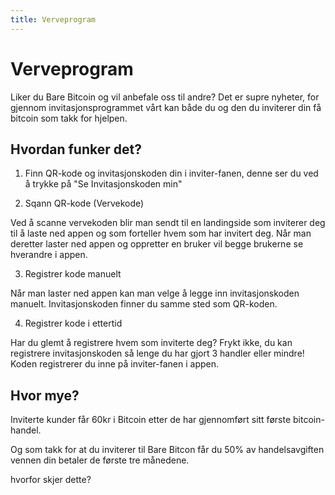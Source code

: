 ```yaml
---
title: Verveprogram
---
```


# Verveprogram

Liker du Bare Bitcoin og vil anbefale oss til andre? 
Det er supre nyheter, for gjennom invitasjonsprogrammet vårt kan både 
du og den du inviterer din få bitcoin som takk for hjelpen.

## Hvordan funker det?

1. Finn QR-kode og invitasjonskoden din i inviter-fanen, denne ser du  ved å trykke på 
"Se Invitasjonskoden min"

2. Sqann QR-kode (Vervekode)

Ved å scanne vervekoden blir man sendt til en landingside som inviterer deg til å laste ned appen og som forteller hvem som har invitert deg. Når man deretter laster ned appen og oppretter en bruker vil begge brukerne se hverandre i appen.

3. Registrer kode manuelt 

Når man laster ned appen kan man velge å legge inn invitasjonskoden manuelt. Invitasjonskoden finner du samme sted som QR-koden. 

4. Registrer kode i ettertid

Har du glemt å registrere hvem som inviterte deg? Frykt ikke, du kan registrere invitasjonskoden så lenge du har gjort 3 handler eller mindre! Koden registrerer du inne på inviter-fanen i appen.

## Hvor mye?

Inviterte kunder får 60kr i Bitcoin etter de har gjennomført sitt første bitcoin-handel. 

Og som takk for at du inviterer til Bare Bitcon får du 50% av handelsavgiften vennen din betaler de første tre månedene. 

hvorfor skjer dette?


